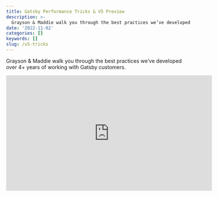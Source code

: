 ```yaml
---
title: Gatsby Performance Tricks & V5 Preview
description: >-
  Grayson & Maddie walk you through the best practices we’ve developed over 4+ years of working with Gatsby customers
date: '2022-11-02'
categories: []
keywords: []
slug: /v5-tricks
---
```


Grayson & Maddie walk you through the best practices we’ve developed over 4+ years of working with Gatsby customers.

<iframe
  width="560"
  height="315"
  src="https://www.youtube.com/watch?v=t4tnqHQ3x9s"
  frameBorder="0"
  allow="accelerometer; autoplay; encrypted-media; gyroscope; picture-in-picture"
  allowfullscreen
></iframe>
